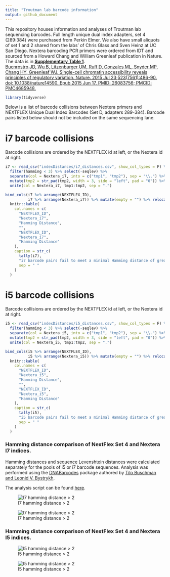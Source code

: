 ```yaml
---
title: "Troutman lab barcode information"
output: github_document
---
```


This repository houses information and analyses of Troutman lab sequencing barcodes. Full length unique dual index adapters, set 4 (289:384) were purchased from Perkin Elmer. We also have small aliquots of set 1 and 2 shared from the labs' of Chris Glass and Sven Heinz at UC San Diego. Nextera barcoding PCR primers were ordered from IDT and sourced from a Howard Chang and William Greenleaf publication in Nature. The data is in **[Supplementary Table 1](https://static-content.springer.com/esm/art%3A10.1038%2Fnature14590/MediaObjects/41586_2015_BFnature14590_MOESM36_ESM.xlsx)**.  
[Buenrostro JD, Wu B, Litzenburger UM, Ruff D, Gonzales ML, Snyder MP, Chang HY, Greenleaf WJ. Single-cell chromatin accessibility reveals principles of regulatory variation. Nature. 2015 Jul 23;523(7561):486-90. doi: 10.1038/nature14590. Epub 2015 Jun 17. PMID: 26083756; PMCID: PMC4685948.](https://pubmed.ncbi.nlm.nih.gov/26083756/)  

```r
library(tidyverse)
```

Below is a list of barcode collisions between Nextera primers and  NEXTFLEX Unique Dual Index Barcodes (Set D, adapters 289-384). Barcode pairs listed below should not be included on the same sequencing lane.

# i7 barcode collisions
Barcode collisions are ordered by the NEXTFLEX id at left, or the Nextera id at right.
```r
i7 <- read_csv("indexDistances/i7_distances.csv", show_col_types = F) %>% 
  filter(hamming < 3) %>% select(-seqlev) %>%
  separate(col = Nextera_i7, into = c("tmp1", "tmp2"), sep = "\\.") %>%
  mutate(tmp2 = str_pad(tmp2, width = 3, side = "left", pad = "0")) %>%
  unite(col = Nextera_i7, tmp1:tmp2, sep = ".")

bind_cols(i7 %>% arrange(NEXTFLEX_ID),
          i7 %>% arrange(Nextera_i7)) %>% mutate(empty = "") %>% relocate(empty, .after = 3) %>%
  knitr::kable(
    col.names = c(
      "NEXTFLEX_ID",
      "Nextera_i7",
      "Hamming Distance",
      "",
      "NEXTFLEX_ID",
      "Nextera_i7",
      "Hamming Distance"
    ),
    caption = str_c(
      tally(i7),
      "i7 barcode pairs fail to meet a minimal Hamming distance of greater than 2.",
      sep = " "
    )
  )
```

# i5 barcode collisions
Barcode collisions are ordered by the NEXTFLEX id at left, or the Nextera id at right.
```r
i5 <- read_csv("indexDistances/i5_distances.csv", show_col_types = F) %>% 
  filter(hamming < 3) %>% select(-seqlev) %>%
  separate(col = Nextera_i5, into = c("tmp1", "tmp2"), sep = "\\.") %>%
  mutate(tmp2 = str_pad(tmp2, width = 3, side = "left", pad = "0")) %>%
  unite(col = Nextera_i5, tmp1:tmp2, sep = ".")

bind_cols(i5 %>% arrange(NEXTFLEX_ID),
          i5 %>% arrange(Nextera_i5)) %>% mutate(empty = "") %>% relocate(empty, .after = 3) %>%
  knitr::kable(
    col.names = c(
      "NEXTFLEX_ID",
      "Nextera_i5",
      "Hamming Distance",
      "",
      "NEXTFLEX_ID",
      "Nextera_i5",
      "Hamming Distance"
    ),
    caption = str_c(
      tally(i5),
      "i5 barcode pairs fail to meet a minimal Hamming distance of greater than 2.",
      sep = " "
    )
  )
```


### Hamming distance comparison of NextFlex Set 4 and Nextera I7 indices.
Hamming distances and sequence Levenshtein distances were calculated separately for the pools of i5 or i7 barcode sequences. Analysis was performed using the [DNABarcodes](https://bioconductor.org/packages/release/bioc/vignettes/DNABarcodes/inst/doc/DNABarcodes.html) package authored by [Tilo Buschman and Leonid V. Bystrykh](https://pubmed.ncbi.nlm.nih.gov/24021088/).

The analysis script can be found [here](code/hammingDistanceCalculation.Rmd).

![I7 hamming distance > 2](plots/i7_hamming_greater2.png)

![I7 hamming distance > 2](plots/i7_hamming_greater2_unclustered.png)

### Hamming distance comparison of NextFlex Set 4 and Nextera I5 indices.
![I5 hamming distance > 2](plots/i5_hamming_greater2.png)

![I5 hamming distance > 2](plots/i5_hamming_greater2_unclustered.png)
